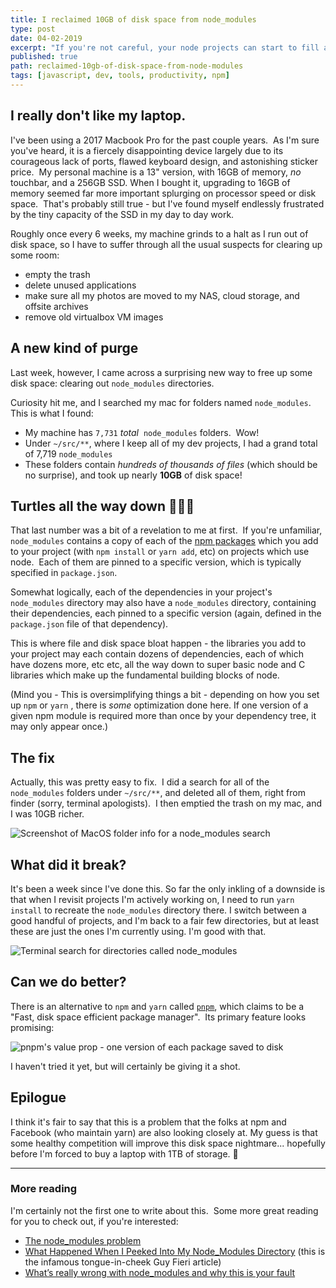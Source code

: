```yaml
---
title: I reclaimed 10GB of disk space from node_modules
type: post
date: 04-02-2019
excerpt: "If you're not careful, your node projects can start to fill all the spare disk space on your computer. This one weird trick (lol) can help avoid that."
published: true
path: reclaimed-10gb-of-disk-space-from-node-modules
tags: [javascript, dev, tools, productivity, npm]
---
```


## I really don't like my laptop.

I've been using a 2017 Macbook Pro for the past couple years.  As I'm sure you've heard, it is a fiercely disappointing device largely due to its courageous lack of ports, flawed keyboard design, and astonishing sticker price.  My personal machine is a 13" version, with 16GB of memory, _no_ touchbar, and a 256GB SSD. When I bought it, upgrading to 16GB of memory seemed far more important splurging on processor speed or disk space.  That's probably still true - but I've found myself endlessly frustrated by the tiny capacity of the SSD in my day to day work.

Roughly once every 6 weeks, my machine grinds to a halt as I run out of disk space, so I have to suffer through all the usual suspects for clearing up some room:

- empty the trash
- delete unused applications
- make sure all my photos are moved to my NAS, cloud storage, and offsite archives
- remove old virtualbox VM images

## A new kind of purge

Last week, however, I came across a surprising new way to free up some disk space: clearing out `node_modules` directories.

Curiosity hit me, and I searched my mac for folders named `node_modules`. This is what I found:

- My machine has `7,731` _total_  `node_modules` folders.  Wow!
- Under `~/src/**`, where I keep all of my dev projects, I had a grand total of 7,719 `node_modules`
- These folders contain _hundreds of thousands of files_ (which should be no surprise), and took up nearly **10GB** of disk space!

## Turtles all the way down 🐢🐢🐢

That last number was a bit of a revelation to me at first.  If you're unfamiliar, `node_modules` contains a copy of each of the [npm packages](https://www.npmjs.com) which you add to your project (with `npm install` or `yarn add`, etc) on projects which use node.  Each of them are pinned to a specific version, which is typically specified in `package.json`.

Somewhat logically, each of the dependencies in your project's `node_modules` directory may also have a `node_modules` directory, containing their dependencies, each pinned to a specific version (again, defined in the `package.json` file of that dependency).

This is where file and disk space bloat happen - the libraries you add to your project may each contain dozens of dependencies, each of which have dozens more, etc etc, all the way down to super basic node and C libraries which make up the fundamental building blocks of node.

(Mind you - This is oversimplifying things a bit - depending on how you set up `npm` or `yarn` , there is _some_ optimization done here. If one version of a given npm module is required more than once by your dependency tree, it may only appear once.)

## The fix

Actually, this was pretty easy to fix.  I did a search for all of the `node_modules` folders under `~/src/**`, and deleted all of them, right from finder (sorry, terminal apologists).  I then emptied the trash on my mac, and I was 10GB richer.

<Image
  publicId="posts/reclaimed-10gb-of-disk-space-from-node-modules/disk-space"
  alt="Screenshot of MacOS folder info for a node_modules search"
  caption="10 GB of space, just for node_modules!"
/>

## What did it break?

It's been a week since I've done this. So far the only inkling of a downside is that when I revisit projects I'm actively working on, I need to run `yarn install` to recreate the `node_modules` directory there. I switch between a good handful of projects, and I'm back to a fair few directories, but at least these are just the ones I'm currently using. I'm good with that.

<Image
  publicId="posts/reclaimed-10gb-of-disk-space-from-node-modules/terminal"
  alt="Terminal search for directories called node_modules"
  caption="A week later, I'm back up to 1209 node\_modules directories"
/>

## Can we do better?

There is an alternative to `npm` and `yarn` called [`pnpm`](https://pnpm.io/), which claims to be a "Fast, disk space efficient package manager".  Its primary feature looks promising:

<Image
  publicId="posts/reclaimed-10gb-of-disk-space-from-node-modules/pnpm"
  alt="pnpm's value prop - one version of each package saved to disk"
  caption="One version of each module sounds great"
/>

I haven't tried it yet, but will certainly be giving it a shot.

## Epilogue 

I think it's fair to say that this is a problem that the folks at npm and Facebook (who maintain yarn) are also looking closely at. My guess is that some healthy competition will improve this disk space nightmare... hopefully before I'm forced to buy a laptop with 1TB of storage. 🥳

---

### More reading

I'm certainly not the first one to write about this.  Some more great reading for you to check out, if you're interested:

- [The node_modules problem](https://dev.to/leoat12/the-nodemodules-problem-29dc)
- [What Happened When I Peeked Into My Node_Modules Directory](https://medium.com/s/silicon-satire/i-peeked-into-my-node-modules-directory-and-you-wont-believe-what-happened-next-b89f63d21558) (this is the infamous tongue-in-cheek Guy Fieri article)
- [What’s really wrong with node_modules and why this is your fault](https://hackernoon.com/whats-really-wrong-with-node-modules-and-why-this-is-your-fault-8ac9fa893823?gi=1ff87c0f83ba)
